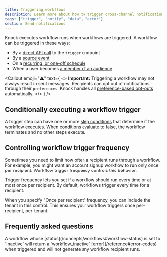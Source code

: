 ```yaml
---
title: Triggering workflows
description: Learn more about how to trigger cross-channel notification workflows in Knock.
tags: ["trigger", "notify", "data", "actor"]
section: Send notifications
---
```


Knock executes workflow runs when workflows are triggered. A workflow can be triggered in these ways:

- By a [direct API call](/send-notifications/triggering-workflows/api) to the `trigger` endpoint
- By a [source event](/send-notifications/triggering-workflows/events)
- On a [recurring, or one-off schedule](/send-notifications/triggering-workflows/schedules)
- When a user becomes [a member of an audience](/send-notifications/triggering-workflows/audiences)

<Callout
  emoji="⚠️"
  text={
    <>
      **Important:** Triggering a workflow may not always result in sent messages. Recipients can opt out of notifications through their `preferences`. Knock handles all [preference-based opt-outs](/preferences/overview) automatically.
    </>
  }
/>

## Conditionally executing a workflow trigger

A trigger step can have one or more [step conditions](/designing-workflows/step-conditions) that determine if the workflow executes. When conditions evaluate to false, the workflow terminates and no other steps execute.

## Controlling workflow trigger frequency

Sometimes you need to limit how often a recipient runs through a workflow. For example, you might want an account signup workflow to run only once per recipient. Workflow trigger frequency controls this behavior.

Trigger frequency lets you set if a workflow should run every time or at most once per recipient. By default, workflows trigger every time for a recipient.

When you specify "Once per recipient" frequency, you can include the tenant in this control. This ensures your workflow triggers once per-recipient, per-tenant.

## Frequently asked questions

<AccordionGroup>
  <Accordion title="What happens when I trigger a workflow whose status is set to Inactive?">
    A workflow whose [status](/concepts/workflows#workflow-status) is set to
    `Inactive` will return a `workflow_inactive` [error](/reference#error-codes)
    when triggered and will not generate any workflow recipient runs.
  </Accordion>
</AccordionGroup>
